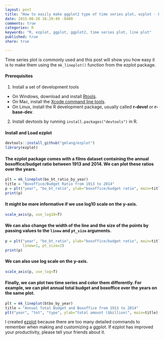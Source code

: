 ```yaml
---
layout: post
title: "How to easily make ggplot2 type of time series plot, ezplot - Part 6"
date: 2015-06-26 16:29:49 -0400
comments: true
categories: R
keywords: "R, ezplot, ggplot, ggplot2, time series plot, line plot"
published: true
share: true

---
```


Time series plot is commonly used and this post will show you how easy it is to make them using the `mk_lineplot()` function from the ezplot package. 

#### Prerequisites
1. Install a set of development tools
* On Windows, download and install [Rtools](http://cran.r-project.org/bin/windows/Rtools/). 
* On Mac, install the [Xcode command line tools](https://developer.apple.com/downloads). 
* On Linux, install the R development package, usually called **r-devel** or **r-base-dev**.
2. Install devtools by running `install.packages("devtools")` in R.

#### Install and Load ezplot
```r
devtools::install_github("gmlang/ezplot")
library(ezplot)
```

#### The ezplot package comes with a films dataset containing the annual boxoffice/budget ratio between 1913 and 2014. We can plot these ratios over the years. 
```r
plt = mk_lineplot(bo_bt_ratio_by_year)
title = "Boxoffice/Budget Ratio from 1913 to 2014"
p = plt("year", "bo_bt_ratio", ylab="boxoffice/budget ratio", main=title)
print(p)
```

#### It might be more informative if we use log10 scale on the y-axis.  
```r
scale_axis(p, use_log10=T)
```

#### We can also change the width of the line and the size of the points by passing values to the `linew` and `pt_size` arguments.
```r
p = plt("year", "bo_bt_ratio", ylab="boxoffice/budget ratio", main=title,
        linew=1, pt_size=2)
print(p)
```

#### We can also use log scale on the y-axis.
```r
scale_axis(p, use_log=T)
```

#### Finally, we can plot two time series and color them differently. For example, we can plot annual total budget and boxoffice over the years on the same plot.
```r
plt = mk_lineplot(btbo_by_year)
title = "Annual Total Budget and Boxoffice from 1913 to 2014"
plt("year", "tot", "type", ylab="total amount ($billion)", main=title)
```

I created [ezplot](https://github.com/gmlang/ezplot) because there are too many detailed commands to remember when making and customizing a ggplot. If ezplot has improved your productivity, please tell your friends about it.